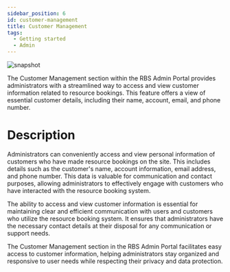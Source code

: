---
sidebar_position: 6
id: customer-management
title: Customer Management
tags:
  - Getting started
  - Admin
---



<BrowserWindow url={url}>

![snapshot](../assets/admin/customer-management.png)

</BrowserWindow>

The Customer Management section within the RBS Admin Portal provides administrators with a streamlined way to access and view customer information related to resource bookings. This feature offers a view of essential customer details, including their name, account, email, and phone number.

# Description

Administrators can conveniently access and view personal information of customers who have made resource bookings on the site. This includes details such as the customer's name, account information, email address, and phone number. This data is valuable for communication and contact purposes, allowing administrators to effectively engage with customers who have interacted with the resource booking system.

The ability to access and view customer information is essential for maintaining clear and efficient communication with users and customers who utilize the resource booking system. It ensures that administrators have the necessary contact details at their disposal for any communication or support needs.

The Customer Management section in the RBS Admin Portal facilitates easy access to customer information, helping administrators stay organized and responsive to user needs while respecting their privacy and data protection.
